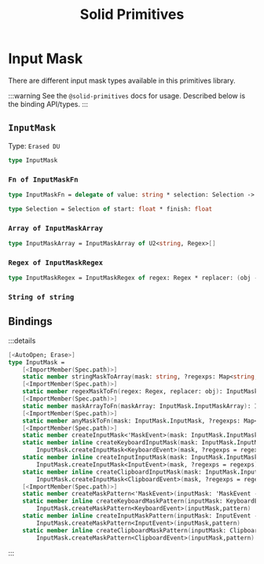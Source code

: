 ﻿---
title: Solid Primitives
---

# Input Mask

There are different input mask types available in this primitives library.

:::warning
See the `@solid-primitives` docs for usage. Described below is the binding
API/types.
:::

## `InputMask`

Type: `Erased DU`

```fsharp
type InputMask
```

### `Fn of InputMaskFn`

```fsharp
type InputMaskFn = delegate of value: string * selection: Selection -> value: string
```

```fsharp
type Selection = Selection of start: float * finish: float
```

### `Array of InputMaskArray`

```fsharp
type InputMaskArray = InputMaskArray of U2<string, Regex>[]
```

### `Regex of InputMaskRegex`

```fsharp
type InputMaskRegex = InputMaskRegex of regex: Regex * replacer: (obj -> string)
```

### `String of string`


## Bindings

:::details
```fsharp
[<AutoOpen; Erase>]
type InputMask =
    [<ImportMember(Spec.path)>]
    static member stringMaskToArray(mask: string, ?regexps: Map<string, Regex>): InputMask.InputMaskArray = jsNative
    [<ImportMember(Spec.path)>]
    static member regexMaskToFn(regex: Regex, replacer: obj): InputMask.InputMaskFn = jsNative
    [<ImportMember(Spec.path)>]
    static member maskArrayToFn(maskArray: InputMask.InputMaskArray): InputMask.InputMaskFn = jsNative
    [<ImportMember(Spec.path)>]
    static member anyMaskToFn(mask: InputMask.InputMask, ?regexps: Map<string, Regex>): InputMask.InputMaskFn = jsNative
    [<ImportMember(Spec.path)>]
    static member createInputMask<'MaskEvent>(mask: InputMask.InputMask, ?regexps: Map<string, Regex>): 'MaskEvent -> string = jsNative
    static member inline createKeyboardInputMask(mask: InputMask.InputMask, ?regexps: Map<string, Regex>) =
        InputMask.createInputMask<KeyboardEvent>(mask, ?regexps = regexps)
    static member inline createInputInputMask(mask: InputMask.InputMask, ?regexps: Map<string, Regex>) =
        InputMask.createInputMask<InputEvent>(mask, ?regexps = regexps)
    static member inline createClipboardInputMask(mask: InputMask.InputMask, ?regexps: Map<string, Regex>) =
        InputMask.createInputMask<ClipboardEvent>(mask, ?regexps = regexps)
    [<ImportMember(Spec.path)>]
    static member createMaskPattern<'MaskEvent>(inputMask: 'MaskEvent -> string, pattern: string -> string): 'MaskEvent -> string = jsNative
    static member inline createKeyboardMaskPattern(inputMask: KeyboardEvent -> string, pattern: string -> string) =
        InputMask.createMaskPattern<KeyboardEvent>(inputMask,pattern)
    static member inline createInputMaskPattern(inputMask: InputEvent -> string, pattern: string -> string) =
        InputMask.createMaskPattern<InputEvent>(inputMask,pattern)
    static member inline createClipboardMaskPattern(inputMask: ClipboardEvent -> string, pattern: string -> string) =
        InputMask.createMaskPattern<ClipboardEvent>(inputMask,pattern)
```
:::

